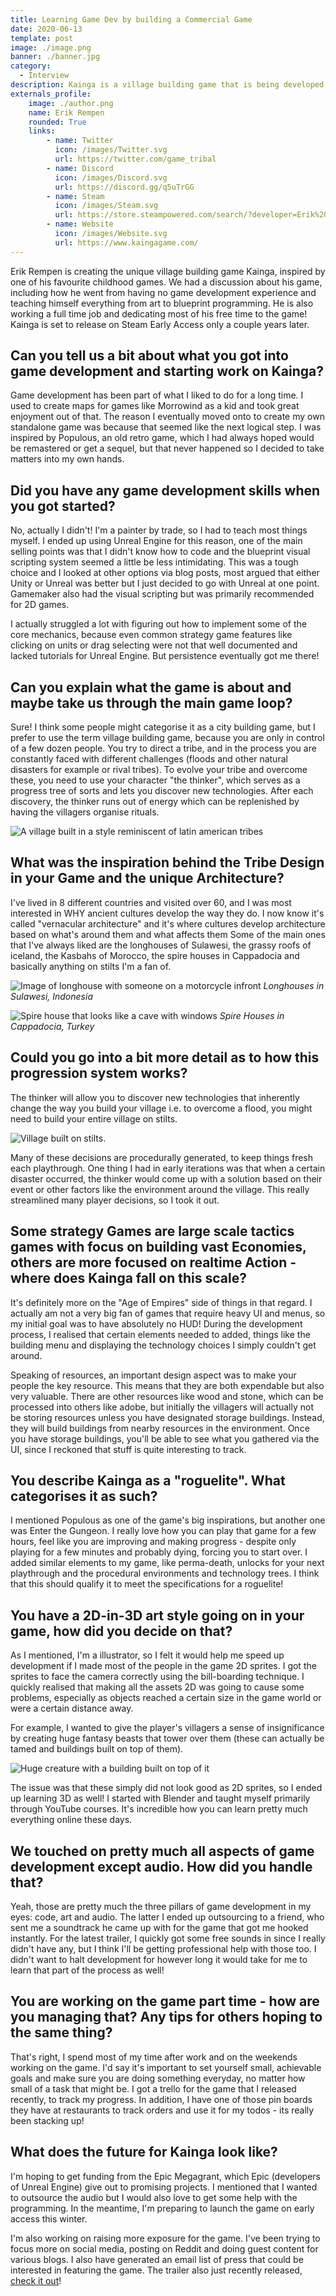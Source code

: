 ```yaml
---
title: Learning Game Dev by building a Commercial Game
date: 2020-06-13
template: post
image: ./image.png
banner: ./banner.jpg
category:
  - Interview
description: Kainga is a village building game that is being developed by an illustrator in his free time. He shares his journey.
externals_profile:
    image: ./author.png
    name: Erik Rempen
    rounded: True
    links:
        - name: Twitter
          icon: /images/Twitter.svg
          url: https://twitter.com/game_tribal
        - name: Discord
          icon: /images/Discord.svg
          url: https://discord.gg/q5uTrGG
        - name: Steam
          icon: /images/Steam.svg
          url: https://store.steampowered.com/search/?developer=Erik%20Rempen
        - name: Website
          icon: /images/Website.svg
          url: https://www.kaingagame.com/
---
```


Erik Rempen is creating the unique village building game Kainga, inspired by one of his favourite childhood games. We had a discussion about his game, including how 
he went from having no game development experience and teaching himself everything from art to blueprint programming. He is also working a full time job and dedicating most of his free time to the game! Kainga is set to release on Steam Early Access only a couple years later. 
<Kainga />

## Can you tell us a bit about what you got into game development and starting work on Kainga? ##
  
Game development has been part of what I liked to do for a long time. I used to create maps for games like Morrowind as a kid and took great enjoyment out of that. The reason I eventually moved onto 
to create my own standalone game was because that seemed like the next logical step. I was inspired by Populous, an old retro game, which I had always hoped would be remastered or get a sequel, but that 
never happened so I decided to take matters into my own hands.  
  
 ## Did you have any game development skills when you got started? ##   
  
No, actually I didn't! I'm a painter by trade, so I had to teach most things myself. I ended up using Unreal Engine for this reason, one of the main selling points was that I didn't know how to code 
and the blueprint visual scripting system seemed a little be less intimidating. This was a tough choice and I looked at other options via blog posts, most argued that either Unity or Unreal was better 
but I just decided to go with Unreal at one point. Gamemaker also had the visual scripting but was primarily recommended for 2D games.
  
I actually struggled a lot with figuring out how to implement some of the core mechanics, because even common strategy game features like clicking on units or drag selecting were not that well documented 
and lacked tutorials for Unreal Engine. But persistence eventually got me there!  
  
 ## Can you explain what the game is about and maybe take us through the main game loop? ##   
  
Sure! I think some people might categorise it as a city building game, but I prefer to use the term village building game, because you are only in control of a few dozen people. You try to direct a tribe, 
and in the process you are constantly faced with different challenges (floods and other natural disasters for example or rival tribes). To evolve your tribe and overcome these, you need to use your character "the thinker", 
which serves as a progress tree of sorts and lets you discover new technologies. After each discovery, the thinker runs out of energy which can be replenished by having the villagers organise rituals.
  
![A village built in a style reminiscent of latin american tribes](./built-village.jpg)  

## What was the inspiration behind the Tribe Design in your Game and the unique Architecture? ##

I've lived in 8 different countries and visited over 60, and I was most interested in WHY ancient cultures develop the way they do. I now know it's called "vernacular architecture" and it's where cultures develop architecture based on what's around them and what affects them
Some of the main ones that I've always liked are the longhouses of Sulawesi, the grassy roofs of iceland, the Kasbahs of Morocco, the spire houses in Cappadocia and basically anything on stilts I'm a fan of.

![Image of longhouse with someone on a motorcycle infront](./real-pic-1.jpg)
*Longhouses in Sulawesi, Indonesia*

![Spire house that looks like a cave with windows](./real-pic-2.jpg)
*Spire Houses in Cappadocia, Turkey*

 ## Could you go into a bit more detail as to how this progression system works? ##  
   
The thinker will allow you to discover new technologies that inherently change the way you build your village i.e. to overcome a flood, you might need to build your entire village on stilts.  
  
![Village built on stilts.](./stilts.jpg)
  
Many of these decisions are procedurally generated, to keep things fresh each playthrough. One thing I had in early iterations was that when a certain disaster occurred, the thinker would come up with a solution based on their event or other factors 
like the environment around the village. This really streamlined many player decisions, so I took it out.  
  
 ## Some strategy Games are large scale tactics games with focus on building vast Economies, others are more focused on realtime Action - where does Kainga fall on this scale? ##   
  
It's definitely more on the "Age of Empires" side of things in that regard. I actually am not a very big fan of games that require heavy UI and menus, so my initial goal was to have absolutely no HUD! 
During the development process, I realised that certain elements needed to added, things like the building menu and displaying the technology choices I simply couldn't get around.
  
Speaking of resources, an important design aspect was to make your people the key resource. This means that they are both expendable but also very valuable. There are other resources like wood and stone, which can be processed 
into others like adobe, but initially the villagers will actually not be storing resources unless you have designated storage buildings. Instead, they will build buildings from nearby resources in the environment. Once you have 
storage buildings, you'll be able to see what you gathered via the UI, since I reckoned that stuff is quite interesting to track. 
  
 ## You describe Kainga as a "roguelite". What categorises it as such? ##   
  
I mentioned Populous as one of the game's big inspirations, but another one was Enter the Gungeon. I really love how you can play that game for a few hours, feel like you are improving and making progress - despite only playing for a few minutes 
and probably dying, forcing you to start over. I added similar elements to my game, like perma-death, unlocks for your next playthrough and the procedural environments and technology trees. I think that this should qualify it to meet the specifications 
for a roguelite!  
  
 ## You have a 2D-in-3D art style going on in your game, how did you decide on that? ##   
  
As I mentioned, I'm a illustrator, so I felt it would help me speed up development if I made most of the people in the game 2D sprites. I got the sprites to face the camera correctly using the bill-boarding technique. I quickly 
realised that making all the assets 2D was going to cause some problems, especially as objects reached a certain size in the game world or were a certain  distance away. 
  
For example, I wanted to give the player's villagers a sense of insignificance by creating huge fantasy beasts that tower over them (these can actually be tamed and buildings built on top of them). 
  
![Huge creature with a building built on top of it](./beasts.jpg)
  
The issue was that these simply did not look good as 2D sprites, so I ended up learning 3D as well! I started with Blender and taught myself primarily through YouTube courses. It's incredible how you can learn pretty much everything online these days.  
  
 ## We touched on pretty much all aspects of game development except audio. How did you handle that? ##   
  
Yeah, those are pretty much the three pillars of game development in my eyes: code, art and audio. The latter I ended up outsourcing to a friend, who sent me a soundtrack he came up with for the game that got me hooked instantly. 
For the latest trailer, I quickly got some free sounds in since I really didn't have any, but I think I'll be getting professional help with those too. I didn't want to halt development for however long it would take for me to learn that part of the process as well!  
  
 ## You are working on the game part time - how are you managing that? Any tips for others hoping to the same thing? ##   
  
That's right, I spend most of my time after work and on the weekends working on the game. I'd say it's important to set yourself small, achievable goals and make sure you are doing something everyday, no matter how small of a task that might be. I got a trello for the game that I released recently, to track my progress. In addition, I have one of those pin boards they have at restaurants to track orders and use it for my todos - its really been stacking up!  
  
 ## What does the future for Kainga look like? ##   
  
I'm hoping to get funding from the Epic Megagrant, which Epic (developers of Unreal Engine) give out to promising projects. I mentioned that I wanted to outsource the audio but I would also love to get some help with the programming. In the meantime, I'm preparing to launch the game on early access this winter.  
  
I'm also working on raising more exposure for the game. I've been trying to focus more on social media, posting on Reddit and doing guest content for various blogs. I also have generated an email list of press that could be interested in featuring the game. The trailer also just recently released, [check it out](https://www.youtube.com/watch?v=kCyab1xZtCs)!  
